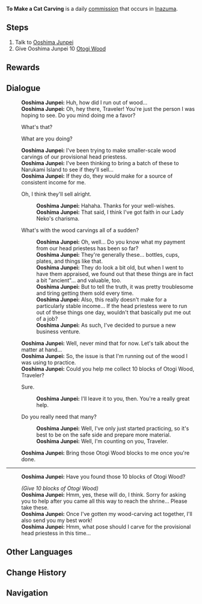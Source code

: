{{Quest Infobox
|id            = 22043
|type          = Commission
|image         = Commission To Make a Cat Carving.png
|description   = 
|startLocation = [[Asase Shrine]], [[Inazuma]]
|region        = Inazuma
|npc           = Ooshima Junpei
|requirement   = Complete [[Neko Is a Cat]] [[World Quest]] Series
|other         = AR-Dependent Rewards
|characters    = Ooshima Junpei; Traveler
}}
'''To Make a Cat Carving''' is a daily [[commission]] that occurs in [[Inazuma]].

==Steps==
#Talk to [[Ooshima Junpei]]
#Give Ooshima Junpei 10 [[Otogi Wood]]
<!--
==Notes==
 Any notes that will help complete the quest -->
<!-- Any screenshots or videos that can help complete the quest go into the gallery
<gallery hideaddbutton="true" captionalign="center">
</gallery>
 -->
==Rewards==
{{Commission Rewards|full}}

==Dialogue==
{{Quest Description|[[Ooshima Junpei]], who works at the [[Asase Shrine]], seems to be bothered by something...}}
{{Dialogue start}}
:'''Ooshima Junpei:''' Huh, how did I run out of wood...
:'''Ooshima Junpei:''' Oh, hey there, Traveler! You're just the person I was hoping to see. Do you mind doing me a favor?
:{{DIcon}} What's that?
:{{DIcon}} What are you doing?
:'''Ooshima Junpei:''' I've been trying to make smaller-scale wood carvings of our provisional head priestess.
:'''Ooshima Junpei:''' I've been thinking to bring a batch of these to Narukami Island to see if they'll sell...
:'''Ooshima Junpei:''' If they do, they would make for a source of consistent income for me.
:{{DIcon}} Oh, I think they'll sell alright.
::'''Ooshima Junpei:''' Hahaha. Thanks for your well-wishes.
::'''Ooshima Junpei:''' That said, I think I've got faith in our Lady Neko's charisma.
:{{DIcon}} What's with the wood carvings all of a sudden?
::'''Ooshima Junpei:''' Oh, well... Do you know what my payment from our head priestess has been so far?
::'''Ooshima Junpei:''' They're generally these... bottles, cups, plates, and things like that.
::'''Ooshima Junpei:''' They do look a bit old, but when I went to have them appraised, we found out that these things are in fact a bit "ancient"... and valuable, too.
::'''Ooshima Junpei:''' But to tell the truth, it was pretty troublesome and tiring getting them sold every time.
::'''Ooshima Junpei:''' Also, this really doesn't make for a particularly stable income... If the head priestess were to run out of these things one day, wouldn't that basically put me out of a job?
::'''Ooshima Junpei:''' As such, I've decided to pursue a new business venture.
:'''Ooshima Junpei:''' Well, never mind that for now. Let's talk about the matter at hand...
:'''Ooshima Junpei:''' So, the issue is that I'm running out of the wood I was using to practice.
:'''Ooshima Junpei:''' Could you help me collect 10 blocks of Otogi Wood, Traveler?
:{{DIcon}} Sure.
::'''Ooshima Junpei:''' I'll leave it to you, then. You're a really great help.
:{{DIcon}} Do you really need that many?
::'''Ooshima Junpei:''' Well, I've only just started practicing, so it's best to be on the safe side and prepare more material.
::'''Ooshima Junpei:''' Well, I'm counting on you, Traveler.
:'''Ooshima Junpei:''' Bring those Otogi Wood blocks to me once you're done.
----
:'''Ooshima Junpei:''' Have you found those 10 blocks of Otogi Wood?

:''(Give 10 blocks of Otogi Wood)''
:'''Ooshima Junpei:''' Hmm, yes, these will do, I think. Sorry for asking you to help after you came all this way to reach the shrine... Please take these.
:'''Ooshima Junpei:''' Once I've gotten my wood-carving act together, I'll also send you my best work!
:'''Ooshima Junpei:''' Hmm, what pose should I carve for the provisional head priestess in this time...
{{Dialogue end}}

==Other Languages==
{{Other Languages
|en      = To Make a Cat Carving
|zhs     = 雕猫之法
|zhs_rm  = Diāo Māo zhī Fǎ
|zht     = 雕貓之法
|zht_rm  = Diāo Māo zhī Fǎ
|zh_tl   = A Method of Cat-Carving
|ja      = 猫を彫る方法
|ja_rm   = Neko wo Horu Houhou
|ja_tl   = A Method of Cat-Carving
|ko      = 고양이를 조각하는 법
|ko_rm   = 
|ko_tl   = 
|es      = El método para tallar gatos
|es_tl   = 
|fr      = Sculpture de chat
|fr_tl   = Cat Sculpture
|ru      = Как вырезать кошку из дерева
|ru_tl   = 
|th      = เทคนิคการสลักแมว
|th_rm   = 
|th_tl   = Cat Carving Technique
|vi      = Thuật Điêu Khắc Mèo
|vi_tl   = Cat Sculpture
|de      = So macht man eine Katzenschnitzerei
|de_tl   = So Does One Make a Cat Carving
|id      = Mengukir Patung Kucing
|id_tl   = Carving Cat Statue
|pt      = Fazendo uma Escultura de Gato
|pt_tl   = Making a Cat Sculpture
}}

==Change History==
{{Change History|2.1}}
==Navigation==
{{Commission Navbox|Inazuma|Standalone}}